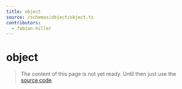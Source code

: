 ```yaml
---
title: object
source: /schemas/object/object.ts
contributors:
  - fabian-hiller
---
```


# object

> The content of this page is not yet ready. Until then just use the [source code](https://github.com/fabian-hiller/valibot/blob/main/library/src/schemas/object/object.ts).
